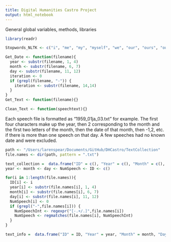 ```yaml
---
title: Digital Humanities Castro Project
output: html_notebook
---
```


General global variables, methods, libraries
```r

library(readr)

Stopwords_NLTK <- c("i", "me", "my", "myself", "we", "our", "ours", "ourselves", "you", "your", "yours", "yourself", "yourselves", "he", "him", "his", "himself", "she", "her", "hers", "herself", "it", "its", "itself", "they", "them", "their", "theirs", "themselves", "what", "which", "who", "whom", "this", "that", "these", "those", "am", "is", "are", "was", "were", "be", "been", "being", "have", "has", "had", "having", "do", "does", "did", "doing", "a", "an", "the", "and", "but", "if", "or", "because", "as", "until", "while", "of", "at", "by", "for", "with", "about", "against", "between", "into", "through", "during", "before", "after", "above", "below", "to", "from", "up", "down", "in", "out", "on", "off", "over", "under", "again", "further", "then", "once", "here", "there", "when", "where", "why", "how", "all", "any", "both", "each", "few", "more", "most", "other", "some", "such", "no", "nor", "not", "only", "own", "same", "so", "than", "too", "very", "s", "t", "can", "will", "just", "don", "should", "now")

Get_Date <- function(filename){
  year <- substr(filename, 1, 4)
  month <- substr(filename, 6, 7)
  day <- substr(filename, 11, 12)
  iteration <- 0
  if (grepl(filename, "-")) {
    iteration <- substr(filename, 14,14)
  }
}
Get_Text <- function(filename){}

Clean_Text <- function(speechtext){}

```

Each speech file is formatted as "1959_01ja_03.txt" for example. The first four characters make up the year, then 2 corresponding to the month and the first two letters of the month, then the date of that month, then -1,2, etc. if there is more than one speech on that day. A few speeches had no known date and were excluded.

```r
path <- "/Users/larenspear/Documents/GitHub/DHCastro/TextCollection"
file.names <- dir(path, pattern = ".txt")

text_collection =  data.frame("ID" = c(), "Year" = c(), "Month" = c(), "Day" = c(), "NumSpeech" = c())
year <- month <- day <- NumSpeech <- ID <- c()

for(i in 1:length(file.names)){
  ID[i] <- i
  year[i] <- substr(file.names[i], 1, 4)
  month[i] <- substr(file.names[i], 6, 7)
  day[i] <- substr(file.names[i], 11, 12)
  NumSpeech[i] <- 0
  if (grepl("-",file.names[i])) {
    NumSpeechInt <- regexpr("[-.+/.]",file.names[i])
    NumSpeech <- regmatches(file.names[i], NumSpeechInt)
  }
}

text_info =  data.frame("ID" = ID, "Year" = year, "Month" = month, "Day" = day, "NumSpeech" = NumSpeech)

```

